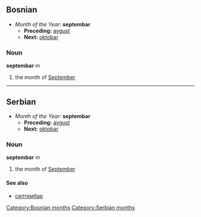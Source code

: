 ==Bosnian==
*''Month of the Year:'' '''septembar'''
**'''Preceding:''' [[avgust]]
**'''Next:''' [[oktobar]]
===Noun===
'''septembar''' ''m''
#the month of [[September]]
[[Category:Bosnian months]]
----
==Serbian==
*''Month of the Year:'' '''septembar'''
**'''Preceding:''' [[avgust]]
**'''Next:''' [[oktobar]]
===Noun===
'''septembar''' ''m''
#the month of [[September]]
====See also====
*[[септембар]]
[[Category:Serbian months]]